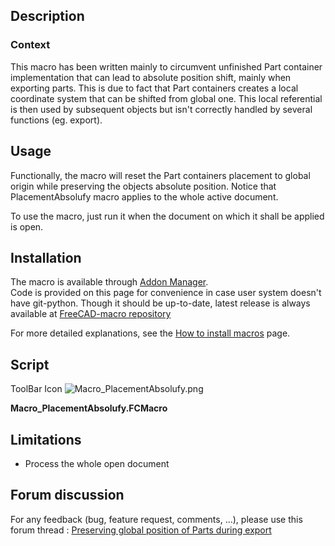 <languages/>
<translate>

<!--T:1-->
{{Macro
|Name=PlacementAbsolufy
|Icon=Macro_PlacementAbsolufy.png
|Description=This macro resets position of all part containers to document origin while keeping the absolute object positions.<br/>
This macro has been written mainly to circumvent unfinished Part container implementation that can lead to absolute position shift, mainly when exporting parts. This is due to fact that Part containers creates a local coordinate system that can be shifted from global one. This local referential is then used by subsequent objects but isn't correctly handled by several functions (eg. export).
|Author=OpenBrain
|Date=2019-06-10
|Version=0.2
|FCVersion=0.17+
|SeeAlso=[[Macro_StraightenObject|Macro StraightenObject]]
|Download=[https://wiki.freecad.org/images/9/92/Macro_PlacementAbsolufy.png ToolBar Icon]
}}

==Description== <!--T:2-->

===Context=== <!--T:3-->

<!--T:4-->
This macro has been written mainly to circumvent unfinished Part container implementation that can lead to absolute position shift, mainly when exporting parts. This is due to fact that Part containers creates a local coordinate system that can be shifted from global one. This local referential is then used by subsequent objects but isn't correctly handled by several functions (eg. export).

==Usage== <!--T:5-->

<!--T:6-->
Functionally, the macro will reset the Part containers placement to global origin while preserving the objects absolute position. Notice that PlacementAbsolufy macro applies to the whole active document.

<!--T:7-->
To use the macro, just run it when the document on which it shall be applied is open.

==Installation== <!--T:8-->

<!--T:9-->
The macro is available through [[Std AddonMgr|Addon Manager]].<br/>
Code is provided on this page for convenience in case user system doesn't have git-python. Though it should be up-to-date, latest release is always available at [https://github.com/FreeCAD/FreeCAD-macros/blob/master/Utility/PlacementAbsolufy.FCMacro FreeCAD-macro repository]

<!--T:10-->
For more detailed explanations, see the [[How_to_install_macros|How to install macros]] page.

==Script== <!--T:11-->

ToolBar Icon [[Image:Macro_PlacementAbsolufy.png]]

</translate>
'''Macro_PlacementAbsolufy.FCMacro'''

{{MacroCode|code=
#!/usr/bin/python
#####################################
# Copyright (c) openBrain 2019
# Licensed under LGPL v2
#
# This macro will reset position of all part containers to document origin while keeping the absolute object positions
#
# Version history :
# *0.2 : some typo improvement + commenting for official PR
# *0.1 : alpha release, almost no test performed
#
#####################################

__Name__ = 'PlacementAbsolufy'
__Comment__ = 'Reset part containers to global origin while keeping object positions'
__Author__ = 'openBrain'
__Version__ = '0.2'
__Date__ = '2019-06-10'
__License__ = 'LGPL v2'
__Web__ = 'https://wiki.freecad.org/Macro_PlacementAbsolufy'
__Wiki__ = 'https://wiki.freecad.org/Macro_PlacementAbsolufy'
__Icon__ = ''
__Help__ = 'Run the macro with model active in the GUI'
__Status__ = 'Alpha'
__Requires__ = 'FreeCAD >= 0.17'
__Communication__ = 'https://forum.freecad.org/viewtopic.php?f=3&t=36869'
__Files__ = ''

currState = {} #initialize a dictionary to store current object placements

for obj in App.ActiveDocument.Objects: #going through active document objects
    if "Placement" in obj.PropertiesList: #if object has a Placement property
        currState[obj] = obj.getGlobalPlacement() #store the object pointer with its global placement

App.ActiveDocument.openTransaction("Absolufy") #open a transaction for undo management

for obj, plac in currState.items(): #going through all moveable objects
    if obj.isDerivedFrom("App::Part"): #if object is a part container
        obj.Placement = App.Placement(App.Vector(0,0,0),App.Rotation(0,0,0)) #reset its placement to global document origin
    elif obj.TypeId[:5] == "App::": #if object is another App type (typically an origin axis or plane)
        None #do nothing
    else: #for all other objects
        obj.Placement = plac #replace them at their global (absolute) placement

App.ActiveDocument.commitTransaction() #commit transaction
}}
<translate>

==Limitations== <!--T:12-->

<!--T:14-->
* Process the whole open document

==Forum discussion== <!--T:13-->

<!--T:15-->
For any feedback (bug, feature request, comments, ...), please use this forum thread : [https://forum.freecad.org/viewtopic.php?f=3&t=36869 Preserving global position of Parts during export]



</translate>